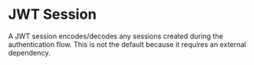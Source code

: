 # JWT Session

A JWT session encodes/decodes any sessions created during the authentication flow.
This is not the default because it requires an external dependency.
